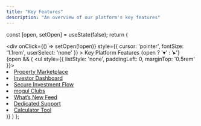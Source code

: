 ```yaml
---
title: "Key Features"
description: "An overview of our platform's key features"
---
```



  const [open, setOpen] = useState(false);
  return (
    <div>
      <div
        onClick={() => setOpen(!open)}
        style={{ cursor: 'pointer', fontSize: '1.1rem', userSelect: 'none' }}
      >
        Key Platform Features {open ? '▾' : '▸'}
      </div>
      {open && (
        <ul style={{ listStyle: 'none', paddingLeft: 0, marginTop: '0.5rem' }}>
          <li><a href="/property-marketplace">Property Marketplace</a></li>
          <li><a href="/dashboard-portfolio">Investor Dashboard</a></li>
          <li><a href="/secure-investment-flow">Secure Investment Flow</a></li>
          <li><a href="/clubs">mogul Clubs</a></li>
          <li><a href="/whats-new-feed">What’s New Feed</a></li>
          <li><a href="/dedicated-support">Dedicated Support</a></li>
          <li><a href="/calculator-tool">Calculator Tool</a></li>
        </ul>
      )}
    </div>
  )
};

<KeyFeaturesDropdown />
